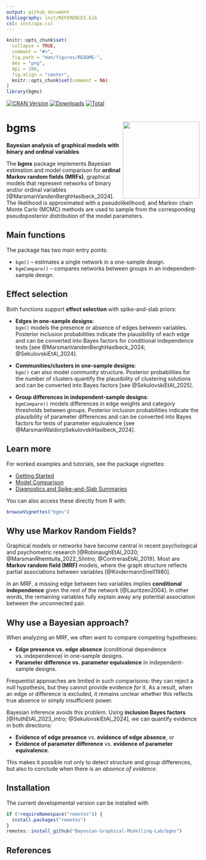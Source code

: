 ```yaml
---
output: github_document
bibliography: inst/REFERENCES.bib
csl: inst/apa.csl
---
```

  
```r
knitr::opts_chunk$set(
  collapse = TRUE,
  comment = "#>",
  fig.path = "man/figures/README-",
  dev = "png",
  dpi = 200,
  fig.align = "center",
  knitr::opts_chunk$set(comment = NA)
)
library(bgms)
```

<!-- badges: start -->
[![CRAN Version](https://www.r-pkg.org/badges/version/bgms)](https://cran.r-project.org/package=bgms)
[![Downloads](https://cranlogs.r-pkg.org/badges/bgms)](https://cran.r-project.org/package=bgms)
[![Total](https://cranlogs.r-pkg.org/badges/grand-total/bgms)](https://cran.r-project.org/package=bgms)
<!-- badges: end -->

# bgms <a href="https://bayesiangraphicalmodeling.com"><img src="inst/bgms_sticker.svg" height="200" align="right" /></a>

**Bayesian analysis of graphical models with binary and ordinal variables**

The **bgms** package implements Bayesian estimation and model comparison for
**ordinal Markov random fields (MRFs)**, graphical models that represent
networks of binary and/or ordinal variables [@MarsmanVandenBerghHaslbeck_2024].
The likelihood is approximated with a pseudolikelihood, and Markov chain Monte
Carlo (MCMC) methods are used to sample from the corresponding pseudoposterior
distribution of the model parameters.

## Main functions

The package has two main entry points:

- `bgm()` – estimates a single network in a one-sample design.  
- `bgmCompare()` – compares networks between groups in an independent-sample
  design.

## Effect selection

Both functions support **effect selection** with spike-and-slab priors:

- **Edges in one-sample designs**:  
  `bgm()` models the presence or absence of edges between variables. Posterior
  inclusion probabilities indicate the plausibility of each edge and can be
  converted into Bayes factors for conditional independence tests [see @MarsmanVandenBerghHaslbeck_2024; @SekulovskiEtAl_2024].

- **Communities/clusters in one-sample designs**:  
  `bgm()` can also model community structure. Posterior probabilities for the
  number of clusters quantify the plausibility of clustering solutions and can
  be converted into Bayes factors [see @SekulovskiEtAl_2025].

- **Group differences in independent-sample designs**:  
  `bgmCompare()` models differences in edge weights and category thresholds
  between groups. Posterior inclusion probabilities indicate the plausibility
  of parameter differences and can be converted into Bayes factors for tests of
  parameter equivalence [see @MarsmanWaldorpSekulovskiHaslbeck_2024].
  
## Learn more

For worked examples and tutorials, see the package vignettes:

- [Getting Started](https://bayesian-graphical-modelling-lab.github.io/bgms/articles/intro.html)  
- [Model Comparison](https://bayesian-graphical-modelling-lab.github.io/bgms/articles/comparison.html)  
- [Diagnostics and Spike-and-Slab Summaries](https://bayesian-graphical-modelling-lab.github.io/bgms/articles/diagnostics.html)  

You can also access these directly from R with:

```r
browseVignettes("bgms")
```


## Why use Markov Random Fields?

Graphical models or networks have become central in recent psychological and psychometric research [@RobinaughEtAl_2020; @MarsmanRhemtulla_2022_SIintro; @ContrerasEtAl_2019]. Most are **Markov random field (MRF)** models, where the graph structure reflects partial associations between variables [@KindermannSnell1980].  

In an MRF, a missing edge between two variables implies **conditional independence** given the rest of the network [@Lauritzen2004]. In other words, the remaining variables fully explain away any potential association between the unconnected pair.

## Why use a Bayesian approach?

When analyzing an MRF, we often want to compare competing hypotheses:

- **Edge presence vs. edge absence** (conditional dependence vs. independence) in one-sample designs.  
- **Parameter difference vs. parameter equivalence** in independent-sample designs.

Frequentist approaches are limited in such comparisons: they can reject a null hypothesis, but they cannot provide evidence *for* it. As a result, when an edge or difference is excluded, it remains unclear whether this reflects true absence or simply insufficient power.

Bayesian inference avoids this problem. Using **inclusion Bayes factors** [@HuthEtAl_2023_intro; @SekulovskiEtAl_2024], we can quantify evidence in both directions:

- **Evidence of edge presence** vs. **evidence of edge absence**, or  
- **Evidence of parameter difference** vs. **evidence of parameter equivalence**.  

This makes it possible not only to detect structure and group differences, but also to conclude when there is an *absence of evidence*.

## Installation

The current developmental version can be installed with	
```r
if (!requireNamespace("remotes")) {	
  install.packages("remotes")	
}	
remotes::install_github("Bayesian-Graphical-Modelling-Lab/bgms")
```


## References